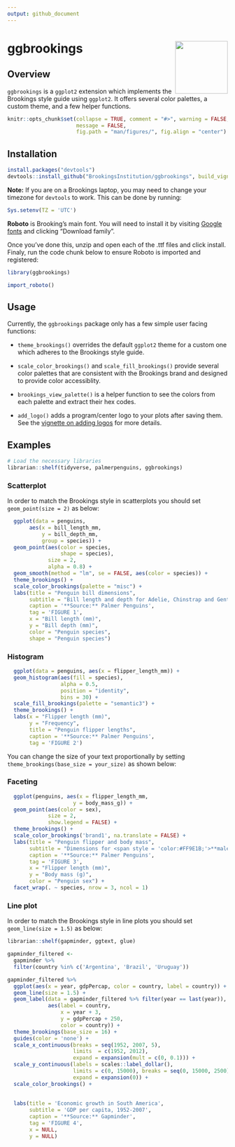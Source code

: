 ```yaml
---
output: github_document
---
```


<!-- README.md is generated from README.Rmd. Please edit that file -->

# ggbrookings <img src="man/figures/logo.png" align="right" width="120"/>

## Overview

`ggbrookings` is a `ggplot2` extension which implements the Brookings style guide using `ggplot2`.
It offers several color palettes, a custom theme, and a few helper functions.

```r
knitr::opts_chunk$set(collapse = TRUE, comment = "#>", warning = FALSE,
                      message = FALSE, 
                      fig.path = "man/figures/", fig.align = "center")
```

## Installation

```r
install.packages("devtools")
devtools::install_github("BrookingsInstitution/ggbrookings", build_vignettes = TRUE)
```

**Note:** If you are on a Brookings laptop, you may need to change your timezone for `devtools` to work.
This can be done by running:

```r
Sys.setenv(TZ = 'UTC')
```

**Roboto** is Brooking's main font.
You will need to install it by visiting [Google fonts](https://fonts.google.com/specimen/Roboto?query=Roboto) and clicking "Download family".

Once you've done this, unzip and open each of the .ttf files and click install.
Finaly, run the code chunk below to ensure Roboto is imported and registered:

```r
library(ggbrookings)
```

```r
import_roboto()
```

## Usage

Currently, the `ggbrookings` package only has a few simple user facing functions:

-   `theme_brookings()` overrides the default `ggplot2` theme for a custom one which adheres to the Brookings style guide.

-   `scale_color_brookings()` and `scale_fill_brookings()` provide several color palettes that are consistent with the Brookings brand and designed to provide color accessiblity.

-   `brookings_view_palette()` is a helper function to see the colors from each palette and extract their hex codes.

-   `add_logo()` adds a program/center logo to your plots after saving them.
    See the [vignette on adding logos](https://brookingsinstitution.github.io/ggbrookings/articles/logos.html) for more details.

## Examples

```r
# Load the necessary libraries
librarian::shelf(tidyverse, palmerpenguins, ggbrookings)
```

### Scatterplot

In order to match the Brookings style in scatterplots you should set `geom_point(size = 2)` as below:

```r

  ggplot(data = penguins,
       aes(x = bill_length_mm,
           y = bill_depth_mm,
           group = species)) +
  geom_point(aes(color = species,
                 shape = species),
             size = 2,
             alpha = 0.8) +
  geom_smooth(method = "lm", se = FALSE, aes(color = species)) +
  theme_brookings() +
  scale_color_brookings(palette = "misc") +
  labs(title = "Penguin bill dimensions",
       subtitle = "Bill length and depth for Adelie, Chinstrap and Gentoo Penguins at Palmer Station LTER",
       caption = '**Source:** Palmer Penguins',
       tag = 'FIGURE 1',
       x = "Bill length (mm)",
       y = "Bill depth (mm)",
       color = "Penguin species",
       shape = "Penguin species") 
```

### Histogram

```r
  ggplot(data = penguins, aes(x = flipper_length_mm)) +
  geom_histogram(aes(fill = species),
                 alpha = 0.5,
                 position = "identity",
                 bins = 30) +
  scale_fill_brookings(palette = "semantic3") +
  theme_brookings() +
  labs(x = "Flipper length (mm)",
       y = "Frequency",
       title = "Penguin flipper lengths",
       caption = '**Source:** Palmer Penguins',
       tag = 'FIGURE 2')

```

You can change the size of your text proportionally by setting `theme_brookings(base_size = your_size)` as shown below:

### Faceting

```r
  ggplot(penguins, aes(x = flipper_length_mm,
                     y = body_mass_g)) +
  geom_point(aes(color = sex),
             size = 2,
             show.legend = FALSE) +
  theme_brookings() +
  scale_color_brookings('brand1', na.translate = FALSE) +
  labs(title = "Penguin flipper and body mass",
       subtitle = "Dimensions for <span style = 'color:#FF9E1B;'>**male**</span> and <span style = 'color:#003A79;'>**female**</span> Adelie, Chinstrap and Gentoo Penguins at Palmer Station LTER",
       caption = '**Source:** Palmer Penguins',
       tag = 'FIGURE 3',
       x = "Flipper length (mm)",
       y = "Body mass (g)",
       color = "Penguin sex") +
  facet_wrap(. ~ species, nrow = 3, ncol = 1)
```

### Line plot

In order to match the Brookings style in line plots you should set `geom_line(size = 1.5)` as below:

```r
librarian::shelf(gapminder, ggtext, glue)

gapminder_filtered <-
  gapminder %>% 
  filter(country %in% c('Argentina', 'Brazil', 'Uruguay'))  

gapminder_filtered %>% 
  ggplot(aes(x = year, gdpPercap, color = country, label = country)) +
  geom_line(size = 1.5) +
  geom_label(data = gapminder_filtered %>% filter(year == last(year)), 
             aes(label = country, 
                 x = year + 3, 
                 y = gdpPercap + 250, 
                 color = country)) +
  theme_brookings(base_size = 16) +
  guides(color = 'none') +
  scale_x_continuous(breaks = seq(1952, 2007, 5),
                     limits  = c(1952, 2012),
                     expand = expansion(mult = c(0, 0.1))) +
  scale_y_continuous(labels = scales::label_dollar(), 
                     limits = c(0, 15000), breaks = seq(0, 15000, 2500),
                     expand = expansion(0)) +
  scale_color_brookings() +
  
   
  labs(title = 'Economic growth in South America',
       subtitle = 'GDP per capita, 1952-2007',
       caption = '**Source:** Gapminder',
       tag = 'FIGURE 4',
       x = NULL, 
       y = NULL) 
  
```

